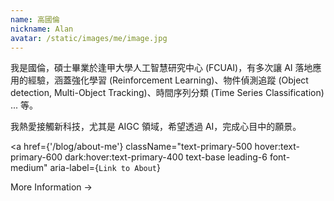 ```yaml
---
name: 高國倫
nickname: Alan
avatar: /static/images/me/image.jpg
---
```


我是國倫，碩士畢業於逢甲大學人工智慧研究中心 (FCUAI)，有多次讓 AI 落地應用的經驗，涵蓋強化學習 (Reinforcement Learning)、物件偵測追蹤 (Object detection, Multi-Object Tracking)、時間序列分類 (Time Series Classification) ... 等。

我熱愛接觸新科技，尤其是 AIGC 領域，希望透過 AI，完成心目中的願景。

<a
  href={'/blog/about-me'}
  className="text-primary-500 hover:text-primary-600 dark:hover:text-primary-400 text-base leading-6 font-medium"
  aria-label={`Link to About`}
>
  More Information &rarr;
</a>
